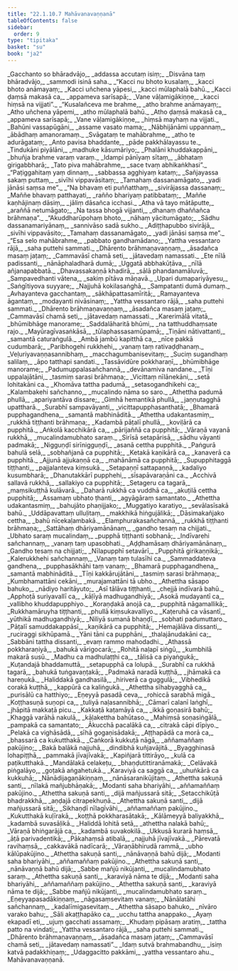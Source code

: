 ```yaml
---
title: "22.1.10.7 Mahāvanavaṇṇanā"
tableOfContents: false
sidebar:
  order: 9
type: "tipitaka"
basket: "su"
book: "ja2"
---
```



<DynamicBreadcrumb />

<Division number="2007" book="ja2" bookNo="23" page="342">

<Paragraph number="3359" type="verses" book="ja2">
_Gacchanto so bhāradvājo,_  
_addassa accutaṃ isiṃ;_  
_Disvāna taṃ bhāradvājo,_  
_sammodi isinā saha._  

</Paragraph>

</Division>
<Division number="2008" book="ja2" bookNo="23" page="342">

<Paragraph number="3360" type="verses" book="ja2">
_“Kacci nu bhoto kusalaṃ,_  
_kacci bhoto anāmayaṃ;_  
_Kacci uñchena yāpesi,_  
_kacci mūlaphalā bahū._  

</Paragraph>

</Division>
<Division number="2009" book="ja2" bookNo="23" page="342">

<Paragraph number="3361" type="verses" book="ja2">
_Kacci ḍaṃsā makasā ca,_  
_appameva sarīsapā;_  
_Vane vāḷamigākiṇṇe,_  
_kacci hiṃsā na vijjati”._  

</Paragraph>

</Division>
<Division number="2010" book="ja2" bookNo="23" page="342">

<Paragraph number="3362" type="verses" book="ja2">
_“Kusalañceva me brahme,_  
_atho brahme anāmayaṃ;_  
_Atho uñchena yāpemi,_  
_atho mūlaphalā bahū._  

</Paragraph>

</Division>
<Division number="2011" book="ja2" bookNo="23" page="342">

<Paragraph number="3363" type="verses" book="ja2">
_Atho ḍaṃsā makasā ca,_  
_appameva sarīsapā;_  
_Vane vāḷamigākiṇṇe,_  
_hiṃsā mayhaṃ na vijjati._  

</Paragraph>

</Division>
<Division number="2012" book="ja2" bookNo="23" page="342">

<Paragraph number="3364" type="verses" book="ja2">
_Bahūni vassapūgāni,_  
_assame vasato mama;_  
_Nābhijānāmi uppannaṃ,_  
_ābādhaṃ amanoramaṃ._  

</Paragraph>

</Division>
<Division number="2013" book="ja2" bookNo="23" page="342">

<Paragraph number="3365" type="verses" book="ja2">
_Svāgataṃ te mahābrahme,_  
_atho te adurāgataṃ;_  
_Anto pavisa bhaddante,_  
_pāde pakkhālayassu te._  

</Paragraph>

</Division>
<Division number="2014" book="ja2" bookNo="23" page="342">

<Paragraph number="3366" type="verses" book="ja2">
_Tindukāni piyālāni,_  
_madhuke kāsumāriyo;_  
_Phalāni khuddakappāni,_  
_bhuñja brahme varaṃ varaṃ._  

</Paragraph>

</Division>
<Division number="2015" book="ja2" bookNo="23" page="342">

<Paragraph number="3367" type="verses" book="ja2">
_Idampi pānīyaṃ sītaṃ,_  
_ābhataṃ girigabbharā;_  
_Tato piva mahābrahme,_  
_sace tvaṃ abhikaṅkhasi”._  

</Paragraph>

</Division>
<Division number="2016" book="ja2" bookNo="23" page="342">

<Paragraph number="3368" type="verses" book="ja2">
_“Paṭiggahitaṃ yaṃ dinnaṃ,_  
_sabbassa agghiyaṃ kataṃ;_  
_Sañjayassa sakaṃ puttaṃ,_  
_sivīhi vippavāsitaṃ;_  
_Tamahaṃ dassanamāgato,_  
_yadi jānāsi saṃsa me”._  

</Paragraph>

</Division>
<Division number="2017" book="ja2" bookNo="23" page="342">

<Paragraph number="3369" type="verses" book="ja2">
_“Na bhavaṃ eti puññatthaṃ,_  
_sivirājassa dassanaṃ;_  
_Maññe bhavaṃ patthayati,_  
_rañño bhariyaṃ patibbataṃ;_  
_Maññe kaṇhājinaṃ dāsiṃ,_  
_jāliṃ dāsañca icchasi._  

</Paragraph>

</Division>
<Division number="2018" book="ja2" bookNo="23" page="342">

<Paragraph number="3370" type="verses" book="ja2">
_Atha vā tayo mātāputte,_  
_araññā netumāgato;_  
_Na tassa bhogā vijjanti,_  
_dhanaṃ dhaññañca brāhmaṇa”._  

</Paragraph>

</Division>
<Division number="2019" book="ja2" bookNo="23" page="343">

<Paragraph number="3371" type="verses" book="ja2">
_“Akuddharūpohaṃ bhoto,_  
_nāhaṃ yācitumāgato;_  
_Sādhu dassanamariyānaṃ,_  
_sannivāso sadā sukho._  

</Paragraph>

</Division>
<Division number="2020" book="ja2" bookNo="23" page="343">

<Paragraph number="3372" type="verses" book="ja2">
_Adiṭṭhapubbo sivirājā,_  
_sivīhi vippavāsito;_  
_Tamahaṃ dassanamāgato,_  
_yadi jānāsi saṃsa me”._  

</Paragraph>

</Division>
<Division number="2021" book="ja2" bookNo="23" page="343">

<Paragraph number="3373" type="verses" book="ja2">
_“Esa selo mahābrahme,_  
_pabbato gandhamādano;_  
_Yattha vessantaro rājā,_  
_saha puttehi sammati._  

</Paragraph>

</Division>
<Division number="2022" book="ja2" bookNo="23" page="343">

<Paragraph number="3374" type="verses" book="ja2">
_Dhārento brāhmaṇavaṇṇaṃ,_  
_āsadañca masaṃ jaṭaṃ;_  
_Cammavāsī chamā seti,_  
_jātavedaṃ namassati._  

</Paragraph>

</Division>
<Division number="2023" book="ja2" bookNo="23" page="343">

<Paragraph number="3375" type="verses" book="ja2">
_Ete nīlā padissanti,_  
_nānāphaladharā dumā;_  
_Uggatā abbhakūṭāva,_  
_nīlā añjanapabbatā._  

</Paragraph>

</Division>
<Division number="2024" book="ja2" bookNo="23" page="343">

<Paragraph number="3376" type="verses" book="ja2">
_Dhavassakaṇṇā khadirā,_  
_sālā phandanamāluvā;_  
_Sampavedhanti vātena,_  
_sakiṃ pītāva māṇavā._  

</Paragraph>

</Division>
<Division number="2025" book="ja2" bookNo="23" page="343">

<Paragraph number="3377" type="verses" book="ja2">
_Upari dumapariyāyesu,_  
_Saṅgītiyova suyyare;_  
_Najjuhā kokilasaṅghā,_  
_Sampatanti dumā dumaṃ._  

</Paragraph>

</Division>
<Division number="2026" book="ja2" bookNo="23" page="343">

<Paragraph number="3378" type="verses" book="ja2">
_Avhayanteva gacchantaṃ,_  
_sākhāpattasamīritā;_  
_Ramayanteva āgantaṃ,_  
_modayanti nivāsinaṃ;_  
_Yattha vessantaro rājā,_  
_saha puttehi sammati._  

</Paragraph>

</Division>
<Division number="2027" book="ja2" bookNo="23" page="343">

<Paragraph number="3379" type="verses" book="ja2">
_Dhārento brāhmaṇavaṇṇaṃ,_  
_āsadañca masaṃ jaṭaṃ;_  
_Cammavāsī chamā seti,_  
_jātavedaṃ namassati._  

</Paragraph>

</Division>
<Division number="2028" book="ja2" bookNo="23" page="343">

<Paragraph number="3380" type="verses" book="ja2">
_Karerimālā vitatā,_  
_bhūmibhāge manorame;_  
_Saddalāharitā bhūmi,_  
_na tatthuddhaṃsate rajo._  

</Paragraph>

</Division>
<Division number="2029" book="ja2" bookNo="23" page="343">

<Paragraph number="3381" type="verses" book="ja2">
_Mayūragīvasaṅkāsā,_  
_tūlaphassasamūpamā;_  
_Tiṇāni nātivattanti,_  
_samantā caturaṅgulā._  

</Paragraph>

</Division>
<Division number="2030" book="ja2" bookNo="23" page="343">

<Paragraph number="3382" type="verses" book="ja2">
_Ambā jambū kapitthā ca,_  
_nīce pakkā cudumbarā;_  
_Paribhogehi rukkhehi,_  
_vanaṃ taṃ rativaḍḍhanaṃ._  

</Paragraph>

</Division>
<Division number="2031" book="ja2" bookNo="23" page="344">

<Paragraph number="3383" type="verses" book="ja2">
_Veḷuriyavaṇṇasannibhaṃ,_  
_macchagumbanisevitaṃ;_  
_Suciṃ sugandhaṃ salilaṃ,_  
_āpo tatthapi sandati._  

</Paragraph>

</Division>
<Division number="2032" book="ja2" bookNo="23" page="344">

<Paragraph number="3384" type="verses" book="ja2">
_Tassāvidūre pokkharaṇī,_  
_bhūmibhāge manorame;_  
_Padumuppalasañchannā,_  
_devānamiva nandane._  

</Paragraph>

</Division>
<Division number="2033" book="ja2" bookNo="23" page="344">

<Paragraph number="3385" type="verses" book="ja2">
_Tīṇi uppalajātāni,_  
_tasmiṃ sarasi brāhmaṇa;_  
_Vicittaṃ nīlānekāni,_  
_setā lohitakāni ca._  

</Paragraph>

</Division>
<Division number="2034" book="ja2" bookNo="23" page="344">

<Paragraph number="3386" type="verses" book="ja2">
_Khomāva tattha padumā,_  
_setasogandhikehi ca;_  
_Kalambakehi sañchanno,_  
_mucalindo nāma so saro._  

</Paragraph>

</Division>
<Division number="2035" book="ja2" bookNo="23" page="344">

<Paragraph number="3387" type="verses" book="ja2">
_Athettha padumā phullā,_  
_apariyantāva dissare;_  
_Gimhā hemantikā phullā,_  
_jaṇṇutagghā upattharā._  

</Paragraph>

</Division>
<Division number="2036" book="ja2" bookNo="23" page="344">

<Paragraph number="3388" type="verses" book="ja2">
_Surabhī sampavāyanti,_  
_vicittapupphasanthatā;_  
_Bhamarā pupphagandhena,_  
_samantā mabhināditā._  

</Paragraph>

</Division>
<Division number="2037" book="ja2" bookNo="23" page="344">

<Paragraph number="3389" type="verses" book="ja2">
_Athettha udakantasmiṃ,_  
_rukkhā tiṭṭhanti brāhmaṇa;_  
_Kadambā pāṭalī phullā,_  
_koviḷārā ca pupphitā._  

</Paragraph>

</Division>
<Division number="2038" book="ja2" bookNo="23" page="344">

<Paragraph number="3390" type="verses" book="ja2">
_Aṅkolā kacchikārā ca,_  
_pārijaññā ca pupphitā;_  
_Vāraṇā vayanā rukkhā,_  
_mucalindamubhato saraṃ._  

</Paragraph>

</Division>
<Division number="2039" book="ja2" bookNo="23" page="344">

<Paragraph number="3391" type="verses" book="ja2">
_Sirīsā setapārisā,_  
_sādhu vāyanti padmakā;_  
_Nigguṇḍī sirīnigguṇḍī,_  
_asanā cettha pupphitā._  

</Paragraph>

</Division>
<Division number="2040" book="ja2" bookNo="23" page="344">

<Paragraph number="3392" type="verses" book="ja2">
_Paṅgurā bahulā selā,_  
_sobhañjanā ca pupphitā;_  
_Ketakā kaṇikārā ca,_  
_kanaverā ca pupphitā._  

</Paragraph>

</Division>
<Division number="2041" book="ja2" bookNo="23" page="344">

<Paragraph number="3393" type="verses" book="ja2">
_Ajjunā ajjukaṇṇā ca,_  
_mahānāmā ca pupphitā;_  
_Supupphitaggā tiṭṭhanti,_  
_pajjalanteva kiṃsukā._  

</Paragraph>

</Division>
<Division number="2042" book="ja2" bookNo="23" page="344">

<Paragraph number="3394" type="verses" book="ja2">
_Setapaṇṇī sattapaṇṇā,_  
_kadaliyo kusumbharā;_  
_Dhanutakkārī pupphehi,_  
_sīsapāvaraṇāni ca._  

</Paragraph>

</Division>
<Division number="2043" book="ja2" bookNo="23" page="344">

<Paragraph number="3395" type="verses" book="ja2">
_Acchivā sallavā rukkhā,_  
_sallakiyo ca pupphitā;_  
_Setageru ca tagarā,_  
_maṃsikuṭṭhā kulāvarā._  

</Paragraph>

</Division>
<Division number="2044" book="ja2" bookNo="23" page="345">

<Paragraph number="3396" type="verses" book="ja2">
_Daharā rukkhā ca vuddhā ca,_  
_akuṭilā cettha pupphitā;_  
_Assamaṃ ubhato ṭhanti,_  
_agyāgāraṃ samantato._  

</Paragraph>

</Division>
<Division number="2045" book="ja2" bookNo="23" page="345">

<Paragraph number="3397" type="verses" book="ja2">
_Athettha udakantasmiṃ,_  
_bahujāto phaṇijjako;_  
_Muggatiyo karatiyo,_  
_sevālasīsakā bahū._  

</Paragraph>

</Division>
<Division number="2046" book="ja2" bookNo="23" page="345">

<Paragraph number="3398" type="verses" book="ja2">
_Uddāpavattaṃ ulluḷitaṃ,_  
_makkhikā hiṅgujālikā;_  
_Dāsimakañjako cettha,_  
_bahū nīcekaḷambakā._  

</Paragraph>

</Division>
<Division number="2047" book="ja2" bookNo="23" page="345">

<Paragraph number="3399" type="verses" book="ja2">
_Elamphurakasañchannā,_  
_rukkhā tiṭṭhanti brāhmaṇa;_  
_Sattāhaṃ dhāriyamānānaṃ,_  
_gandho tesaṃ na chijjati._  

</Paragraph>

</Division>
<Division number="2048" book="ja2" bookNo="23" page="345">

<Paragraph number="3400" type="verses" book="ja2">
_Ubhato saraṃ mucalindaṃ,_  
_pupphā tiṭṭhanti sobhanā;_  
_Indīvarehi sañchannaṃ,_  
_vanaṃ taṃ upasobhati._  

</Paragraph>

</Division>
<Division number="2049" book="ja2" bookNo="23" page="345">

<Paragraph number="3401" type="verses" book="ja2">
_Aḍḍhamāsaṃ dhāriyamānānaṃ,_  
_Gandho tesaṃ na chijjati;_  
_Nīlapupphī setavārī,_  
_Pupphitā girikaṇṇikā;_  
_Kalerukkhehi sañchannaṃ,_  
_Vanaṃ taṃ tulasīhi ca._  

</Paragraph>

</Division>
<Division number="2050" book="ja2" bookNo="23" page="345">

<Paragraph number="3402" type="verses" book="ja2">
_Sammaddateva gandhena,_  
_pupphasākhāhi taṃ vanaṃ;_  
_Bhamarā pupphagandhena,_  
_samantā mabhināditā._  

</Paragraph>

</Division>
<Division number="2051" book="ja2" bookNo="23" page="345">

<Paragraph number="3403" type="verses" book="ja2">
_Tīṇi kakkārujātāni,_  
_tasmiṃ sarasi brāhmaṇa;_  
_Kumbhamattāni cekāni,_  
_murajamattāni tā ubho._  

</Paragraph>

</Division>
<Division number="2052" book="ja2" bookNo="23" page="345">

<Paragraph number="3404" type="verses" book="ja2">
_Athettha sāsapo bahuko,_  
_nādiyo haritāyuto;_  
_Asī tālāva tiṭṭhanti,_  
_chejjā indīvarā bahū._  

</Paragraph>

</Division>
<Division number="2053" book="ja2" bookNo="23" page="345">

<Paragraph number="3405" type="verses" book="ja2">
_Apphoṭā suriyavallī ca,_  
_kāḷīyā madhugandhiyā;_  
_Asokā mudayantī ca,_  
_vallibho khuddapupphiyo._  

</Paragraph>

</Division>
<Division number="2054" book="ja2" bookNo="23" page="345">

<Paragraph number="3406" type="verses" book="ja2">
_Koraṇḍakā anojā ca,_  
_pupphitā nāgamallikā;_  
_Rukkhamāruyha tiṭṭhanti,_  
_phullā kiṃsukavalliyo._  

</Paragraph>

</Division>
<Division number="2055" book="ja2" bookNo="23" page="346">

<Paragraph number="3407" type="verses" book="ja2">
_Kaṭeruhā ca vāsantī,_  
_yūthikā madhugandhiyā;_  
_Niliyā sumanā bhaṇḍī,_  
_sobhati padumuttaro._  

</Paragraph>

</Division>
<Division number="2056" book="ja2" bookNo="23" page="346">

<Paragraph number="3408" type="verses" book="ja2">
_Pāṭalī samuddakappāsī,_  
_kaṇikārā ca pupphitā;_  
_Hemajālāva dissanti,_  
_ruciraggi sikhūpamā._  

</Paragraph>

</Division>
<Division number="2057" book="ja2" bookNo="23" page="346">

<Paragraph number="3409" type="verses" book="ja2">
_Yāni tāni ca pupphāni,_  
_thalajānudakāni ca;_  
_Sabbāni tattha dissanti,_  
_evaṃ rammo mahodadhi._  

</Paragraph>

</Division>
<Division number="2058" book="ja2" bookNo="23" page="346">

<Paragraph number="3410" type="verses" book="ja2">
_Athassā pokkharaṇiyā,_  
_bahukā vārigocarā;_  
_Rohitā naḷapī siṅgū,_  
_kumbhilā makarā susū._  

</Paragraph>

</Division>
<Division number="2059" book="ja2" bookNo="23" page="346">

<Paragraph number="3411" type="verses" book="ja2">
_Madhu ca madhulaṭṭhi ca,_  
_tālisā ca piyaṅgukā;_  
_Kuṭandajā bhaddamuttā,_  
_setapupphā ca lolupā._  

</Paragraph>

</Division>
<Division number="2060" book="ja2" bookNo="23" page="346">

<Paragraph number="3412" type="verses" book="ja2">
_Surabhī ca rukkhā tagarā,_  
_bahukā tuṅgavaṇṭakā;_  
_Padmakā naradā kuṭṭhā,_  
_jhāmakā ca hareṇukā._  

</Paragraph>

</Division>
<Division number="2061" book="ja2" bookNo="23" page="346">

<Paragraph number="3413" type="verses" book="ja2">
_Haliddakā gandhasilā,_  
_hiriverā ca guggulā;_  
_Vibhedikā corakā kuṭṭhā,_  
_kappūrā ca kaliṅgukā._  

</Paragraph>

</Division>
<Division number="2062" book="ja2" bookNo="23" page="346">

<Paragraph number="3414" type="verses" book="ja2">
_Athettha sīhabyagghā ca,_  
_purisālū ca hatthiyo;_  
_Eṇeyyā pasadā ceva,_  
_rohiccā sarabhā migā._  

</Paragraph>

</Division>
<Division number="2063" book="ja2" bookNo="23" page="346">

<Paragraph number="3415" type="verses" book="ja2">
_Koṭṭhasuṇā suṇopi ca,_  
_tuliyā naḷasannibhā;_  
_Cāmarī calanī laṅghī,_  
_jhāpitā makkaṭā picu._  

</Paragraph>

</Division>
<Division number="2064" book="ja2" bookNo="23" page="346">

<Paragraph number="3416" type="verses" book="ja2">
_Kakkaṭā kaṭamāyā ca,_  
_ikkā goṇasirā bahū;_  
_Khaggā varāhā nakulā,_  
_kāḷakettha bahūtaso._  

</Paragraph>

</Division>
<Division number="2065" book="ja2" bookNo="23" page="346">

<Paragraph number="3417" type="verses" book="ja2">
_Mahiṃsā soṇasiṅgālā,_  
_pampakā ca samantato;_  
_Ākucchā pacalākā ca,_  
_citrakā cāpi dīpiyo._  

</Paragraph>

</Division>
<Division number="2066" book="ja2" bookNo="23" page="346">

<Paragraph number="3418" type="verses" book="ja2">
_Pelakā ca vighāsādā,_  
_sīhā gogaṇisādakā;_  
_Aṭṭhapādā ca morā ca,_  
_bhassarā ca kukutthakā._  

</Paragraph>

</Division>
<Division number="2067" book="ja2" bookNo="23" page="346">

<Paragraph number="3419" type="verses" book="ja2">
_Caṅkorā kukkuṭā nāgā,_  
_aññamaññaṃ pakūjino;_  
_Bakā balākā najjuhā,_  
_dindibhā kuñjavājitā._  

</Paragraph>

</Division>
<Division number="2068" book="ja2" bookNo="23" page="347">

<Paragraph number="3420" type="verses" book="ja2">
_Byagghinasā lohapiṭṭhā,_  
_pammakā jīvajīvakā;_  
_Kapiñjarā tittirāyo,_  
_kulā ca paṭikutthakā._  

</Paragraph>

</Division>
<Division number="2069" book="ja2" bookNo="23" page="347">

<Paragraph number="3421" type="verses" book="ja2">
_Mandālakā celakeṭu,_  
_bhaṇḍutittiranāmakā;_  
_Celāvakā piṅgalāyo,_  
_goṭakā aṅgahetukā._  

</Paragraph>

</Division>
<Division number="2070" book="ja2" bookNo="23" page="347">

<Paragraph number="3422" type="verses" book="ja2">
_Karaviyā ca saggā ca,_  
_uhuṅkārā ca kukkuhā;_  
_Nānādijagaṇākiṇṇaṃ,_  
_nānāsaranikūjitaṃ._  

</Paragraph>

</Division>
<Division number="2071" book="ja2" bookNo="23" page="347">

<Paragraph number="3423" type="verses" book="ja2">
_Athettha sakuṇā santi,_  
_nīlakā mañjubhāṇakā;_  
_Modanti saha bhariyāhi,_  
_aññamaññaṃ pakūjino._  

</Paragraph>

</Division>
<Division number="2072" book="ja2" bookNo="23" page="347">

<Paragraph number="3424" type="verses" book="ja2">
_Athettha sakuṇā santi,_  
_dijā mañjussarā sitā;_  
_Setacchikūṭā bhadrakkhā,_  
_aṇḍajā citrapekhuṇā._  

</Paragraph>

</Division>
<Division number="2073" book="ja2" bookNo="23" page="347">

<Paragraph number="3425" type="verses" book="ja2">
_Athettha sakuṇā santi,_  
_dijā mañjussarā sitā;_  
_Sikhaṇḍī nīlagīvāhi,_  
_aññamaññaṃ pakūjino._  

</Paragraph>

</Division>
<Division number="2074" book="ja2" bookNo="23" page="347">

<Paragraph number="3426" type="verses" book="ja2">
_Kukutthakā kuḷīrakā,_  
_koṭṭhā pokkharasātakā;_  
_Kālāmeyyā baliyakkhā,_  
_kadambā suvasāḷikā._  

</Paragraph>

</Division>
<Division number="2075" book="ja2" bookNo="23" page="347">

<Paragraph number="3427" type="verses" book="ja2">
_Haliddā lohitā setā,_  
_athettha nalakā bahū;_  
_Vāraṇā bhiṅgarājā ca,_  
_kadambā suvakokilā._  

</Paragraph>

</Division>
<Division number="2076" book="ja2" bookNo="23" page="347">

<Paragraph number="3428" type="verses" book="ja2">
_Ukkusā kurarā haṃsā,_  
_āṭā parivadentikā;_  
_Pākahaṃsā atibalā,_  
_najjuhā jīvajīvakā._  

</Paragraph>

</Division>
<Division number="2077" book="ja2" bookNo="23" page="347">

<Paragraph number="3429" type="verses" book="ja2">
_Pārevatā ravihaṃsā,_  
_cakkavākā nadīcarā;_  
_Vāraṇābhirudā rammā,_  
_ubho kālūpakūjino._  

</Paragraph>

</Division>
<Division number="2078" book="ja2" bookNo="23" page="347">

<Paragraph number="3430" type="verses" book="ja2">
_Athettha sakuṇā santi,_  
_nānāvaṇṇā bahū dijā;_  
_Modanti saha bhariyāhi,_  
_aññamaññaṃ pakūjino._  

</Paragraph>

</Division>
<Division number="2079" book="ja2" bookNo="23" page="347">

<Paragraph number="3431" type="verses" book="ja2">
_Athettha sakuṇā santi,_  
_nānāvaṇṇā bahū dijā;_  
_Sabbe mañjū nikūjanti,_  
_mucalindamubhato saraṃ._  

</Paragraph>

</Division>
<Division number="2080" book="ja2" bookNo="23" page="347">

<Paragraph number="3432" type="verses" book="ja2">
_Athettha sakuṇā santi,_  
_karaviyā nāma te dijā;_  
_Modanti saha bhariyāhi,_  
_aññamaññaṃ pakūjino._  

</Paragraph>

</Division>
<Division number="2081" book="ja2" bookNo="23" page="348">

<Paragraph number="3433" type="verses" book="ja2">
_Athettha sakuṇā santi,_  
_karaviyā nāma te dijā;_  
_Sabbe mañjū nikūjanti,_  
_mucalindamubhato saraṃ._  

</Paragraph>

</Division>
<Division number="2082" book="ja2" bookNo="23" page="348">

<Paragraph number="3434" type="verses" book="ja2">
_Eṇeyyapasadākiṇṇaṃ,_  
_nāgasaṃsevitaṃ vanaṃ;_  
_Nānālatāhi sañchannaṃ,_  
_kadalīmigasevitaṃ._  

</Paragraph>

</Division>
<Division number="2083" book="ja2" bookNo="23" page="348">

<Paragraph number="3435" type="verses" book="ja2">
_Athettha sāsapo bahuko,_  
_nīvāro varako bahu;_  
_Sāli akaṭṭhapāko ca,_  
_ucchu tattha anappako._  

</Paragraph>

</Division>
<Division number="2084" book="ja2" bookNo="23" page="348">

<Paragraph number="3436" type="verses" book="ja2">
_Ayaṃ ekapadī eti,_  
_ujuṃ gacchati assamaṃ;_  
_Khudaṃ pipāsaṃ aratiṃ,_  
_tattha patto na vindati;_  
_Yattha vessantaro rājā,_  
_saha puttehi sammati._  

</Paragraph>

</Division>
<Division number="2085" book="ja2" bookNo="23" page="348">

<Paragraph number="3437" type="verses" book="ja2">
_Dhārento brāhmaṇavaṇṇaṃ,_  
_āsadañca masaṃ jaṭaṃ;_  
_Cammavāsī chamā seti,_  
_jātavedaṃ namassati”._  

</Paragraph>

</Division>
<Division number="2086" book="ja2" bookNo="23" page="348">

<Paragraph number="3438" type="verses" book="ja2">
_Idaṃ sutvā brahmabandhu,_  
_isiṃ katvā padakkhiṇaṃ;_  
_Udaggacitto pakkāmi,_  
_yattha vessantaro ahu._  


</Paragraph>
</Division>

<Paragraph number="3439" type="center" book="ja2">
Mahāvanavaṇṇanā.
</Paragraph>